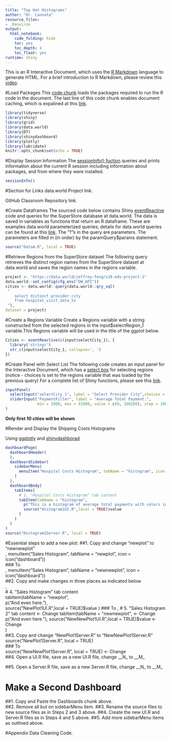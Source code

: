 ```yaml
---
title: "Top Hat Histograms"
author: "Dr. Cannata"
resource_files:
- .Renviron
output:
  html_notebook:
    code_folding: hide
    toc: yes
    toc_depth: 4
    toc_float: yes
runtime: shiny
---
```

This is an R Interactive Document, which uses the [R Markdown](http://rmarkdown.rstudio.com/authoring_basics.html) language to generate HTML. For a brief introduction to R Markdown, please review this [video](https://www.youtube.com/watch?v=DNS7i2m4sB0&feature=youtu.be).

#Load Packages
This [code chunk](http://rmarkdown.rstudio.com/authoring_rcodechunks.html) loads the packages required to run the R code in the document.
The last line of this code chunk enables document caching, which is expalined at this [link](http://rmarkdown.rstudio.com/authoring_rcodechunks.html).

```r
library(tidyverse)
library(shiny)
library(grid)
library(data.world)
library(DT)
library(shinydashboard)
library(plotly)
library(lubridate)
knitr::opts_chunk$set(echo = TRUE)
```

#Display Session Information
The [sessionInfo() fuction](https://cran.r-project.org/web/packages/sessioninfo/sessioninfo.pdf) queries and prints information about the current R session including  information about packages, and from where they were installed.
```r
sessionInfo()
```

#Section for Links
data.world Project link.

GitHub Classroom Repository link.

#Create Dataframes
The sourced code below contains Shiny [eventReactive](https://shiny.rstudio.com/reference/shiny/1.0.1/observeEvent.html) code and queries for the SuperStore database at data.world. The data is saved in variables as functions that return an R dataframe. These are examples data.world parameterized queries; details for data.world queries can be found at this [link](https://cran.r-project.org/web/packages/data.world/vignettes/query.html). The "?"s in the query are parameters. The parameters are filled in (in order) by the paramQuery$params statement.

```r
source("DataA.R", local = TRUE)

```

#Retrieve Regions from the SuperStore dataset
The following query retrieves the distinct region names from the SuperStore dataset at data.world and saves the region names in the regions variable.
```r
project <- "https://data.world/jeffrey-feng/s18-edv-project-2" 
data.world::set_config(cfg_env("DW_API")) 
cities <- data.world::query(data.world::qry_sql(
 "   
	select distinct provider_city
	from hospital_visit_data_tx 
 "), 
dataset = project)
```
#Create a Regions Variable
Create a Regions variable with a string constructed from the selected regions in the input$selectRegion_1 variable.This Regions variable will be used in the title of the ggplot below.

```r
Cities <- eventReactive(c(input$selectCity_1), { 
  library('stringr')
  str_c(input$selectCity_1, collapse=', ')
})
```

#Create Panel with Select List
The following code creates an input panel for the Interactive Document, which has a [select box](https://shiny.rstudio.com/reference/shiny/latest/selectInput.html) for selecting regions (notice - choices is set to the regions variable that was loaded by the previous query) For a complete list of Shiny functions, please see this [link](https://shiny.rstudio.com/reference/shiny/latest/).

```r
inputPanel(
  selectInput("selectCity_1", label = "Select Provider City",choices = cities, multiple=TRUE, selected=c("HOUSTON", "DALLAS", "AUSTIN", "SAN ANTONIO")),
  sliderInput("PaymentFilter", label = "Average Total Payment:",
              min = 2000, max = 91000, value = c(0, 100200), step = 1000)
)
```
**Only first 10 cities will be shown**

#Render and Display the Shipping Costs Histograms

Using [ggplotly](https://www.rdocumentation.org/packages/plotly/versions/4.7.1/topics/ggplotly) and [shinydashborad](https://rstudio.github.io/shinydashboard/structure.html#dynamic-content-1)

```r
dashboardPage(
  dashboardHeader(
  ),
  dashboardSidebar(
    sidebarMenu(
      menuItem("Hospital Costs Histogram", tabName = "histogram", icon = icon("dashboard"))
    )
  ),
  dashboardBody(
    tabItems(
      # 1. "Hospital Costs Histogram" tab content
      tabItem(tabName = "histogram",
        p("This is a histogram of average total payments with colors indicating different Texas cities"),
        source("Histogram1UI.R",local = TRUE)$value
      )
    )
  )
)
source("Histogram1Server.R", local = TRUE)

```

#Essential steps to add a new plot:
##1. Copy and change "newplot" to "newnewplot"  
    ,
      menuItem("Sales Histogram", tabName = "newplot", icon = icon("dashboard"))  
###  To  
    ,
      menuItem("Sales Histogram", tabName = "newnewplot", icon = icon("dashboard"))  
##2. Copy and make changes in three places as indicated below  
    ,  
      # 4. "Sales Histogram" tab content  
      tabItem(tabName = "newplot",  
        p("And even here."),  
        source("NewPlot1UI.R",local = TRUE)$value  
      )  
###  To  
    ,  
      # 5. "Sales Histogram 2" tab content   <- Change  
      tabItem(tabName = "newnewplot",        <- Change  
        p("And even here."),  
        source("NewNewPlot1UI.R",local = TRUE)$value   <- Change  
      )  
##3. Copy and change "NewPlot1Server.R" to "NewNewPlot1Server.R"  
      source("NewPlot1Server.R", local = TRUE)  
###   To  
      source("NewNewPlot1Server.R", local = TRUE)   <- Change  
##4. Open a UI.R file, save as a new UI.R file, change __N_ to __M_ 

##5. Open a Server.R file, save as a new Server.R file, change __N_ to __M_  

# Make a Second Dashboard  
##1. Copy and Paste the Dashboards chunk above.  
##2. Remove all but on sidebarMenu item.
##3. Rename the source files to new source files as in Steps 2 and 3 above.
##4. Create the new UI.R and Server.R files as in Steps 4 and 5 above.
##5. Add more sidebarMenu items as outlined above.

#Appendix
Data Cleaning Code.


